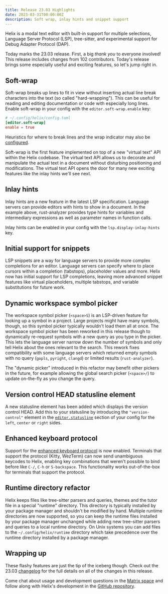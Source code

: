 ```yaml
---
title: Release 23.03 Highlights
date: 2023-03-31T00:00:00Z
description: Soft wrap, inlay hints and snippet support
---
```



Helix is a modal text editor with built-in support for multiple selections,
Language Server Protocol (LSP), tree-sitter, and experimental support for Debug
Adapter Protocol (DAP).

Today marks the 23.03 release. First, a big _thank you_ to everyone involved!
This release includes changes from 102 contributors. Today's release brings
some especially useful and exciting features, so let's jump right in.

## Soft-wrap

<Asciinema src="/blog/softwrap.cast" />

Soft-wrap breaks up lines to fit in view without inserting actual line break
characters into the text (so called "hard-wrapping"). This can be useful for
reading and editing documentation or code with especially long lines. Enable
soft-wrap in your config with the `editor.soft-wrap.enable` key:

```toml
# ~/.config/helix/config.toml
[editor.soft-wrap]
enable = true
```

Heuristics for where to break lines and the wrap indicator may also be
[configured](https://docs.helix-editor.com/configuration.html#editorsoft-wrap-section).

Soft-wrap is the first feature implemented on top of a new "virtual text" API
within the Helix codebase. The virtual text API allows us to decorate and
manipulate the actual text in a document without disturbing positioning and
modifications. The virtual text API opens the door for many new exciting
features like the inlay hints we'll see next.

## Inlay hints

<Asciinema src="/blog/inlay-hints.cast" />

Inlay hints are a new feature in the latest LSP specification. Language servers
can provide editors with hints to show in a document. In the example above,
rust-analyzer provides type hints for variables and intermediary expressions
as well as parameter names in function calls.

Inlay hints can be enabled in your config with the `lsp.display-inlay-hints`
key.

## Initial support for snippets

<Asciinema src="/blog/snippets.cast" />

LSP snippets are a way for language servers to provide more complex completions
for an editor. Language servers can specify where to place cursors within a
completion (tabstops), placeholder values and more. Helix now has initial
support for LSP completions, leaving more advanced snippet features like
virtual placeholders, multiple tabstops, and variable substitutions for future
work.

## Dynamic workspace symbol picker

<Asciinema src="/blog/dynamic-workspace-symbol-picker.cast" />

The workspace symbol picker (`<space>S`) is an LSP-driven feature for looking
up a symbol in a project. Large projects might have many symbols, though, so
this symbol picker typically wouldn't load them all at once. The workspace
symbol picker has been reworked in this release though to dynamically
re-request symbols with a new query as you type in the picker. This lets the
language server narrow down the number of symbols and only tell Helix about the
ones relevant to the search. This rework fixes compatibility with some language
servers which returned empty symbols with no query (`gopls`, `pyright`,
`clangd`) or limited results (`rust-analyzer`).

The "dynamic picker" introduced in this refactor may benefit other pickers in
the future, for example allowing the global search picker (`<space>/`) to
update on-the-fly as you change the query.

## Version control HEAD statusline element

<Asciinema src="/blog/vcs-statusline-element.cast" />

A new statusline element has been added which displays the version control
HEAD. Add this to your statusline by introducing the `"version-control"`
element in the
[`editor.statusline`](https://docs.helix-editor.com/configuration.html#editorstatusline-section)
section of your config for the `left`, `center` or `right` sides.

## Enhanced keyboard protocol

Support for the [enhanced keyboard protocol] is now enabled. Terminals that
support the protocol (Kitty, WezTerm) can now send unambiguous keycodes to
Helix, enabling key combinations that weren't possible to bind before like
`C-/`, `C-h` or `S-backspace`. This functionality works out-of-the-box for
terminals that support the protocol.

[enhanced keyboard protocol]: https://sw.kovidgoyal.net/kitty/keyboard-protocol/

## Runtime directory refactor

Helix keeps files like tree-sitter parsers and queries, themes and the tutor
file in a special "runtime" directory. This directory is typically installed
by your package manager and shouldn't be modified by hand. Multiple runtime
directories are now supported, so you can keep the runtime files installed by
your package manager unchanged while adding new tree-sitter parsers and
queries to a local runtime directory. On Unix systems you can add files to the
`~/.config/helix/runtime` directory which take precedence over the runtime
directory installed by a package manager.

## Wrapping up

These flashy features are just the tip of the iceberg though. Check out the
23.03 [changelog] for the full details on all of the changes in this release.

Come chat about usage and development questions in the [Matrix space][matrix]
and follow along with Helix's development in the [GitHub repository][helix-git].

[changelog]: https://github.com/helix-editor/helix/blob/master/CHANGELOG.md#2303-2023-03-31
[helix-git]: https://github.com/helix-editor/helix/
[matrix]: https://matrix.to/#/#helix-community:matrix.org
